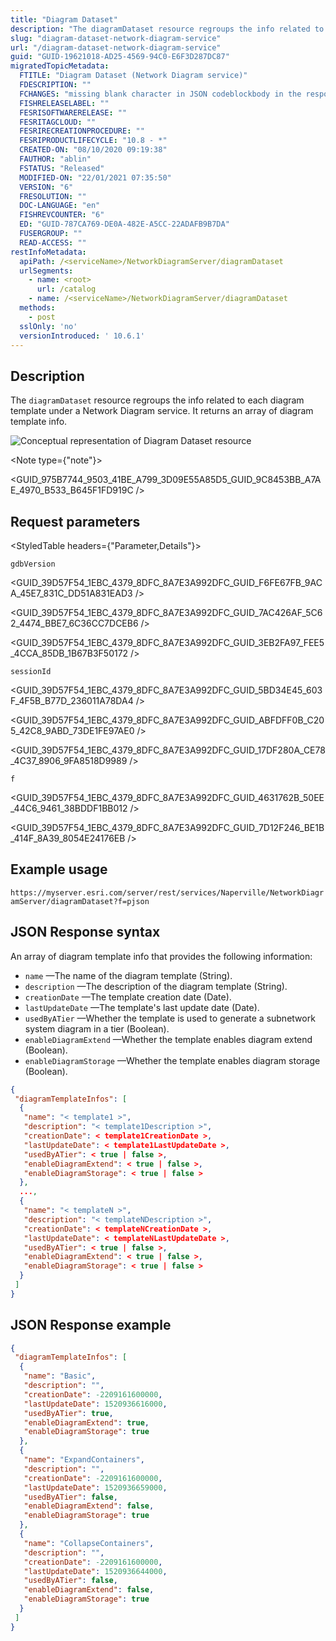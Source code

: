 ```yaml
---
title: "Diagram Dataset"
description: "The diagramDataset resource regroups the info related to each diagram template under a Network Diagram service."
slug: "diagram-dataset-network-diagram-service"
url: "/diagram-dataset-network-diagram-service"
guid: "GUID-19621018-AD25-4569-94C0-E6F3D287DC87"
migratedTopicMetadata:
  FTITLE: "Diagram Dataset (Network Diagram service)"
  FDESCRIPTION: ""
  FCHANGES: "missing blank character in JSON codeblockbody in the response syntax section"
  FISHRELEASELABEL: ""
  FESRISOFTWARERELEASE: ""
  FESRITAGCLOUD: ""
  FESRIRECREATIONPROCEDURE: ""
  FESRIPRODUCTLIFECYCLE: "10.8 - *"
  CREATED-ON: "08/10/2020 09:19:38"
  FAUTHOR: "ablin"
  FSTATUS: "Released"
  MODIFIED-ON: "22/01/2021 07:35:50"
  VERSION: "6"
  FRESOLUTION: ""
  DOC-LANGUAGE: "en"
  FISHREVCOUNTER: "6"
  ED: "GUID-787CA769-DE0A-482E-A5CC-22ADAFB9B7DA"
  FUSERGROUP: ""
  READ-ACCESS: ""
restInfoMetadata:
  apiPath: /<serviceName>/NetworkDiagramServer/diagramDataset
  urlSegments:
    - name: <root>
      url: /catalog
    - name: /<serviceName>/NetworkDiagramServer/diagramDataset
  methods: 
    - post
  sslOnly: 'no'
  versionIntroduced: ' 10.6.1'
---
```



## Description

The `diagramDataset` resource regroups the info related to each diagram template under a Network Diagram service. It returns an array of diagram template info.

![Conceptual representation of Diagram Dataset resource](./images/GUID-39641C9E-4B42-488C-91E7-75EC45BB9881-web.png)

<Note type={"note"}>

<GUID_975B7744_9503_41BE_A799_3D09E55A85D5_GUID_9C8453BB_A7AE_4970_B533_B645F1FD919C />

</Note>

##  Request parameters 

<StyledTable headers={"Parameter,Details"}>

<StyledTableRow>

<StyledTableCell cellStyle="markdown">

`gdbVersion` 

</StyledTableCell>

<StyledTableCell cellStyle="markdown">

<GUID_39D57F54_1EBC_4379_8DFC_8A7E3A992DFC_GUID_F6FE67FB_9ACA_45E7_831C_DD51A831EAD3 />

<GUID_39D57F54_1EBC_4379_8DFC_8A7E3A992DFC_GUID_7AC426AF_5C62_4474_BBE7_6C36CC7DCEB6 />

<GUID_39D57F54_1EBC_4379_8DFC_8A7E3A992DFC_GUID_3EB2FA97_FEE5_4CCA_85DB_1B67B3F50172 />

</StyledTableCell>

</StyledTableRow>

<StyledTableRow>

<StyledTableCell cellStyle="markdown">

`sessionId` 

</StyledTableCell>

<StyledTableCell cellStyle="markdown">

<GUID_39D57F54_1EBC_4379_8DFC_8A7E3A992DFC_GUID_5BD34E45_603F_4F5B_B77D_236011A78DA4 />

<GUID_39D57F54_1EBC_4379_8DFC_8A7E3A992DFC_GUID_ABFDFF0B_C205_42C8_9ABD_73DE1FE97AE0 />

<GUID_39D57F54_1EBC_4379_8DFC_8A7E3A992DFC_GUID_17DF280A_CE78_4C37_8906_9FA8518D9989 />

</StyledTableCell>

</StyledTableRow>

<StyledTableRow>

<StyledTableCell cellStyle="markdown">

`f` 

</StyledTableCell>

<StyledTableCell cellStyle="markdown">

<GUID_39D57F54_1EBC_4379_8DFC_8A7E3A992DFC_GUID_4631762B_50EE_44C6_9461_38BDDF1BB012 />

<GUID_39D57F54_1EBC_4379_8DFC_8A7E3A992DFC_GUID_7D12F246_BE1B_414F_8A39_8054E24176EB />

</StyledTableCell>

</StyledTableRow>

</StyledTable>

## Example usage

`https://myserver.esri.com/server/rest/services/Naperville/NetworkDiagramServer/diagramDataset?f=pjson` 

## JSON Response syntax

An array of diagram template info that provides the following information:

-   `name` —The name of the diagram template (String).
-   `description` —The description of the diagram template (String).
-   `creationDate` —The template creation date (Date).
-   `lastUpdateDate` —The template's last update date (Date).
-   `usedByATier` —Whether the template is used to generate a subnetwork system diagram in a tier (Boolean).
-   `enableDiagramExtend` —Whether the template enables diagram extend (Boolean).
-   `enableDiagramStorage` —Whether the template enables diagram storage (Boolean).

```json
{
 "diagramTemplateInfos": [
  {
   "name": "< template1 >",
   "description": "< template1Description >",
   "creationDate": < template1CreationDate >,
   "lastUpdateDate": < template1LastUpdateDate >,
   "usedByATier": < true | false >,
   "enableDiagramExtend": < true | false >,
   "enableDiagramStorage": < true | false >
  },
  ...,
  {
   "name": "< templateN >",
   "description": "< templateNDescription >",
   "creationDate": < templateNCreationDate >,
   "lastUpdateDate": < templateNLastUpdateDate >,
   "usedByATier": < true | false >,
   "enableDiagramExtend": < true | false >,
   "enableDiagramStorage": < true | false >
  }
 ]
}

```

 

## JSON Response example

```json
{
 "diagramTemplateInfos": [
  {
   "name": "Basic",
   "description": "",
   "creationDate": -2209161600000,
   "lastUpdateDate": 1520936616000,
   "usedByATier": true,
   "enableDiagramExtend": true,
   "enableDiagramStorage": true
  },
  {
   "name": "ExpandContainers",
   "description": "",
   "creationDate": -2209161600000,
   "lastUpdateDate": 1520936659000,
   "usedByATier": false,
   "enableDiagramExtend": false,
   "enableDiagramStorage": true
  },
  {
   "name": "CollapseContainers",
   "description": "",
   "creationDate": -2209161600000,
   "lastUpdateDate": 1520936644000,
   "usedByATier": false,
   "enableDiagramExtend": false,
   "enableDiagramStorage": true
  }
 ]
}

```

 
